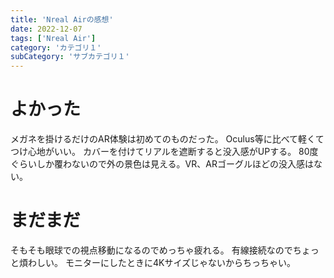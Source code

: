 ```yaml
---
title: 'Nreal Airの感想'
date: 2022-12-07
tags: ['Nreal Air']
category: 'カテゴリ１'
subCategory: 'サブカテゴリ１'
---
```


# よかった
メガネを掛けるだけのAR体験は初めてのものだった。
Oculus等に比べて軽くてつけ心地がいい。
カバーを付けてリアルを遮断すると没入感がUPする。
80度ぐらいしか覆わないので外の景色は見える。VR、ARゴーグルほどの没入感はない。

# まだまだ
そもそも眼球での視点移動になるのでめっちゃ疲れる。
有線接続なのでちょっと煩わしい。
モニターにしたときに4Kサイズじゃないからちっちゃい。
